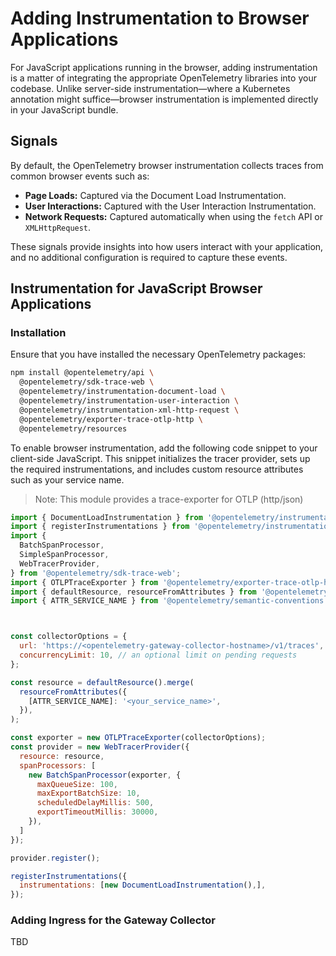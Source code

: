 # Adding Instrumentation to Browser Applications

For JavaScript applications running in the browser, adding instrumentation is a matter of integrating the appropriate OpenTelemetry libraries into your codebase. Unlike server-side instrumentation—where a Kubernetes annotation might suffice—browser instrumentation is implemented directly in your JavaScript bundle.

## Signals

By default, the OpenTelemetry browser instrumentation collects traces from common browser events such as:
- **Page Loads:** Captured via the Document Load Instrumentation.
- **User Interactions:** Captured with the User Interaction Instrumentation.
- **Network Requests:** Captured automatically when using the `fetch` API or `XMLHttpRequest`.

These signals provide insights into how users interact with your application, and no additional configuration is required to capture these events. 
## Instrumentation for JavaScript Browser Applications

### Installation

Ensure that you have installed the necessary OpenTelemetry packages:

```bash
npm install @opentelemetry/api \
  @opentelemetry/sdk-trace-web \
  @opentelemetry/instrumentation-document-load \
  @opentelemetry/instrumentation-user-interaction \
  @opentelemetry/instrumentation-xml-http-request \
  @opentelemetry/exporter-trace-otlp-http \
  @opentelemetry/resources
```

To enable browser instrumentation, add the following code snippet to your client-side JavaScript. This snippet initializes the tracer provider, sets up the required instrumentations, and includes custom resource attributes such as your service name.

> Note: This module provides a trace-exporter for OTLP (http/json)

```js
import { DocumentLoadInstrumentation } from '@opentelemetry/instrumentation-document-load';
import { registerInstrumentations } from '@opentelemetry/instrumentation';
import {
  BatchSpanProcessor,
  SimpleSpanProcessor,
  WebTracerProvider,
} from '@opentelemetry/sdk-trace-web';
import { OTLPTraceExporter } from '@opentelemetry/exporter-trace-otlp-http';
import { defaultResource, resourceFromAttributes } from '@opentelemetry/resources';
import { ATTR_SERVICE_NAME } from '@opentelemetry/semantic-conventions';



const collectorOptions = {
  url: 'https://<opentelemetry-gateway-collector-hostname>/v1/traces', 
  concurrencyLimit: 10, // an optional limit on pending requests
};

const resource = defaultResource().merge(
  resourceFromAttributes({
    [ATTR_SERVICE_NAME]: '<your_service_name>',
  }),
);

const exporter = new OTLPTraceExporter(collectorOptions);
const provider = new WebTracerProvider({
  resource: resource,
  spanProcessors: [
    new BatchSpanProcessor(exporter, {
      maxQueueSize: 100,
      maxExportBatchSize: 10,
      scheduledDelayMillis: 500,
      exportTimeoutMillis: 30000,
    }),
  ]
});

provider.register();

registerInstrumentations({
  instrumentations: [new DocumentLoadInstrumentation(),],
});
```

### Adding Ingress for the Gateway Collector
TBD